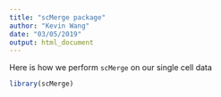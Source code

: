 ```yaml
---
title: "scMerge package"
author: "Kevin Wang"
date: "03/05/2019"
output: html_document
---
```


Here is how we perform `scMerge` on our single cell data
```r
library(scMerge)
```

